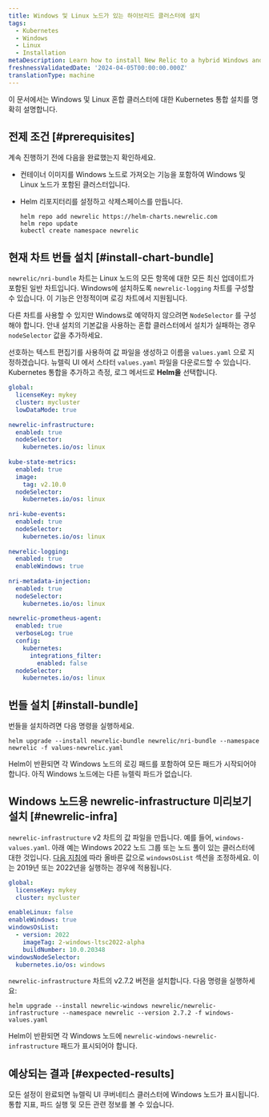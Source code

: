 ```yaml
---
title: Windows 및 Linux 노드가 있는 하이브리드 클러스터에 설치
tags:
  - Kubernetes
  - Windows
  - Linux
  - Installation
metaDescription: Learn how to install New Relic to a hybrid Windows and Linux Kubernetes cluster.
freshnessValidatedDate: '2024-04-05T00:00:00.000Z'
translationType: machine
---
```


이 문서에서는 Windows 및 Linux 혼합 클러스터에 대한 Kubernetes 통합 설치를 명확히 설명합니다.

## 전제 조건 [#prerequisites]

계속 진행하기 전에 다음을 완료했는지 확인하세요.

* 컨테이너 이미지를 Windows 노드로 가져오는 기능을 포함하여 Windows 및 Linux 노드가 포함된 클러스터입니다.

* Helm 리포지터리를 설정하고 삭제스페이스를 만듭니다.

  ```shell
  helm repo add newrelic https://helm-charts.newrelic.com
  helm repo update
  kubectl create namespace newrelic
  ```

## 현재 차트 번들 설치 [#install-chart-bundle]

`newrelic/nri-bundle` 차트는 Linux 노드의 모든 항목에 대한 모든 최신 업데이트가 포함된 일반 차트입니다. Windows에 설치하도록 `newrelic-logging` 차트를 구성할 수 있습니다. 이 기능은 안정적이며 로깅 차트에서 지원됩니다.

다른 차트를 사용할 수 있지만 Windows로 예약하지 않으려면 `NodeSelector` 를 구성해야 합니다. 안내 설치의 기본값을 사용하는 혼합 클러스터에서 설치가 실패하는 경우 `nodeSelector` 값을 추가하세요.

선호하는 텍스트 편집기를 사용하여 값 파일을 생성하고 이름을 `values.yaml` 으로 지정하겠습니다. 뉴렐릭 UI 에서 스타터 `values.yaml` 파일을 다운로드할 수 있습니다. Kubernetes 통합을 추가하고 측정, 로그 메서드로 **Helm을** 선택합니다.

```yaml
global:
  licenseKey: mykey
  cluster: mycluster
  lowDataMode: true
 
newrelic-infrastructure:
  enabled: true
  nodeSelector:
    kubernetes.io/os: linux
 
kube-state-metrics:
  enabled: true
  image:
    tag: v2.10.0
  nodeSelector:
    kubernetes.io/os: linux
 
nri-kube-events:
  enabled: true
  nodeSelector:
    kubernetes.io/os: linux
 
newrelic-logging:
  enabled: true
  enableWindows: true
 
nri-metadata-injection:
  enabled: true
  nodeSelector:
    kubernetes.io/os: linux
 
newrelic-prometheus-agent:
  enabled: true
  verboseLog: true
  config:
    kubernetes:
      integrations_filter:
        enabled: false
  nodeSelector:
    kubernetes.io/os: linux
```

## 번들 설치 [#install-bundle]

번들을 설치하려면 다음 명령을 실행하세요.

```shell
helm upgrade --install newrelic-bundle newrelic/nri-bundle --namespace newrelic -f values-newrelic.yaml

```

Helm이 반환되면 각 Windows 노드의 로깅 패드를 포함하여 모든 패드가 시작되어야 합니다. 아직 Windows 노드에는 다른 뉴렐릭 파드가 없습니다.

## Windows 노드용 newrelic-infrastructure 미리보기 설치 [#newrelic-infra]

`newrelic-infrastructure` v2 차트의 값 파일을 만듭니다. 예를 들어, `windows-values.yaml`. 아래 예는 Windows 2022 노드 그룹 또는 노드 풀이 있는 클러스터에 대한 것입니다. [다음 지침에](/docs/kubernetes-pixie/kubernetes-integration/installation/kubernetes-integration-install-configure/#windows-install) 따라 올바른 값으로 `windowsOsList` 섹션을 조정하세요. 이는 2019년 또는 2022년을 실행하는 경우에 적용됩니다.

```yaml
global:
  licenseKey: mykey
  cluster: mycluster
 
enableLinux: false
enableWindows: true
windowsOsList:
  - version: 2022
    imageTag: 2-windows-ltsc2022-alpha
    buildNumber: 10.0.20348
windowsNodeSelector:
  kubernetes.io/os: windows
```

`newrelic-infrastructure` 차트의 v2.7.2 버전을 설치합니다. 다음 명령을 실행하세요:

```shell
helm upgrade --install newrelic-windows newrelic/newrelic-infrastructure --namespace newrelic --version 2.7.2 -f windows-values.yaml
```

Helm이 반환되면 각 Windows 노드에 `newrelic-windows-newrelic-infrastructure` 패드가 표시되어야 합니다.

## 예상되는 결과 [#expected-results]

모든 설정이 완료되면 뉴렐릭 UI 쿠버네티스 클러스터에 Windows 노드가 표시됩니다. 통합 지표, 파드 실행 및 모든 관련 정보를 볼 수 있습니다.